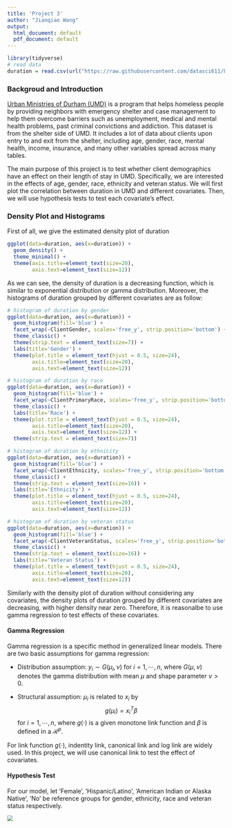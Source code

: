 ```yaml
---
title: 'Project 3'
author: "Jianqiao Wang"
output:
  html_document: default
  pdf_document: default
---
```

```r
library(tidyverse)
# read data
duration = read.csv(url("https://raw.githubusercontent.com/datasci611/bios611-projects-fall-2019-Jianqiao-Wang/master/project_3/scripts/duration.csv"))
```

### Backgroud and Introduction
[Urban Ministries of Durham (UMD)](http://www.umdurham.org/) is a program that helps homeless people by providing neighbors with emergency shelter and case management to help them overcome barriers such as unemployment, medical and mental health problems, past criminal convictions and addiction.
This dataset is from the shelter side of UMD. It includes a lot of data about clients upon entry to and exit from the shelter, including age, gender, race, mental health, income, insurance, and many other variables spread across many tables.

The main purpose of this project is to test whether client demographics have an effect on their length of stay in UMD. Specifically, we are interested in the effects of age, gender, race, ethnicity and veteran status. We will first plot the correlation between duration in UMD and different covariates. Then, we will use hypothesis tests to test each covariate's effect.

### Density Plot and Histograms
First of all, we give the estimated density plot of duration
```r
ggplot(data=duration, aes(x=duration)) +
  geom_density() +
  theme_minimal() +
  theme(axis.title=element_text(size=20),
        axis.text=element_text(size=12))
```
As we can see, the density of duration is a decreasing function, which is similar to exponential distribution or gamma distribution. Moreover, the histograms of duration grouped by different covariates are as follow:

```r
# histogram of duration by gender
ggplot(data=duration, aes(x=duration)) +
  geom_histogram(fill='blue') +
  facet_wrap(~ClientGender, scales='free_y', strip.position='bottom') +
  theme_classic() +
  theme(strip.text = element_text(size=7)) +
  labs(title='Gender') +
  theme(plot.title = element_text(hjust = 0.5, size=24), 
        axis.title=element_text(size=20),
        axis.text=element_text(size=12))

# histogram of duration by race
ggplot(data=duration, aes(x=duration)) +
  geom_histogram(fill='blue') +
  facet_wrap(~ClientPrimaryRace, scales='free_y', strip.position='bottom') +
  theme_classic() +
  labs(title='Race') +
  theme(plot.title = element_text(hjust = 0.5, size=24),
        axis.title=element_text(size=20),
        axis.text=element_text(size=12)) +
  theme(strip.text = element_text(size=7))
```

```r
# histogram of duration by ethnicity
ggplot(data=duration, aes(x=duration)) +
  geom_histogram(fill='blue') +
  facet_wrap(~ClientEthnicity, scales='free_y', strip.position='bottom') +
  theme_classic() +
  theme(strip.text = element_text(size=16)) +
  labs(title='Ethnicity') +
  theme(plot.title = element_text(hjust = 0.5, size=24),
        axis.title=element_text(size=20),
        axis.text=element_text(size=12))

# histogram of duration by veteran status
ggplot(data=duration, aes(x=duration)) +
  geom_histogram(fill='blue') +
  facet_wrap(~ClientVeteranStatus, scales='free_y', strip.position='bottom') +
  theme_classic() +
  theme(strip.text = element_text(size=16)) +
  labs(title='Veteran Status') +
  theme(plot.title = element_text(hjust = 0.5, size=24),
        axis.title=element_text(size=20),
        axis.text=element_text(size=12))
```
Similarly with the density plot of duration without considering any covariates, the density plots of duration grouped by different covariates are decreasing, with higher density near zero. Therefore, it is reasonalbe to use gamma regression to test effects of these covariates.

#### Gamma Regression
Gamma regression is a specific method in generalized linear models. There are two basic assumptions for gamma regression:

* Distribution assumption: $y_i\sim G(\mu_i, \nu)$ for $i=1,\cdots,n$, where $G(\mu, \nu)$ denotes the gamma distribution with mean $\mu$ and shape parameter $\nu>0$.

* Structural assumption: $\mu_i$ is related to $x_i$ by $$g(\mu_i)=x_i^{T}\beta$$ for $i=1,\cdots,n$, where $g(\cdot)$ is a given monotone link function and $\beta$ is defined in a $\mathcal{R}^{p}$.

For link function $g(\cdot)$, indentity link, canonical link and log link are widely used. In this project, we will use canonical link to test the effect of covariates.

#### Hypothesis Test

For our model, let 'Female', 'Hispanic/Latino', 'American Indian or Alaska Native', 'No' be reference groups for gender, ethnicity, race and veteran status respectively.

<img src="gamma_regression.png" style="zoom:80%" align=center>
